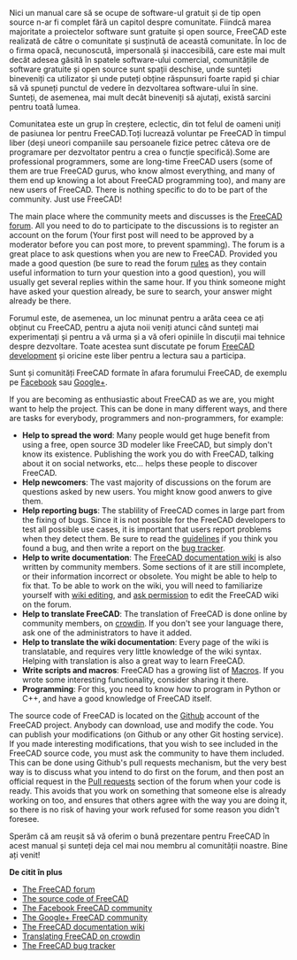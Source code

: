 <languages/>

{{Docnav
|[[Manual:Creating interface tools|Creating interface tools]]
| 
|[[Manual:Introduction|Manual start]]
|IconC = Crystal Clear manual.png
}}

{{Manual:TOC}}

<div class="mw-translate-fuzzy">
Nici un manual care să se ocupe de software-ul gratuit și de tip open source n-ar fi complet fără un capitol despre comunitate. Fiindcă marea majoritate a proiectelor software sunt gratuite și open source, FreeCAD este realizată de către o comunitate și susținută de această comunitate. În loc de o firma opacă, necunoscută, impersonală și inaccesibilă, care este mai mult decât adesea găsită în spatele software-ului comercial, comunitățile de software gratuite și open source sunt spații deschise, unde sunteți bineveniți ca utilizator și unde puteți obține răspunsuri foarte rapid și chiar să vă spuneți punctul de vedere în dezvoltarea software-ului în sine. Sunteți, de asemenea, mai mult decât bineveniți să ajutați, există sarcini pentru toată lumea.
</div>

Comunitatea este un grup în creștere, eclectic, din tot felul de oameni uniți de pasiunea lor pentru FreeCAD.Toți lucrează voluntar pe FreeCAD în timpul liber (deși uneori companiile sau persoanele fizice petrec câteva ore de programare per dezvoltator pentru a crea o funcție specifică).Some are professional programmers, some are long-time FreeCAD users (some of them are true FreeCAD gurus, who know almost everything, and many of them end up knowing a lot about FreeCAD programming too), and many are new users of FreeCAD. There is nothing specific to do to be part of the community. Just use FreeCAD!

<div class="mw-translate-fuzzy">
The main place where the community meets and discusses is the [http://forum.freecadweb.org FreeCAD forum]. All you need to do to participate to the discussions is to register an account on the forum (Your first post will need to be approved by a moderator before you can post more, to prevent spamming). The forum is a great place to ask questions when you are new to FreeCAD. Provided you made a good question (be sure to read the forum [http://forum.freecadweb.org/viewtopic.php?f=3&t=2264 rules] as they contain useful information to turn your question into a good question), you will usually get several replies within the same hour. If you think someone might have asked your question already, be sure to search, your answer might already be there.
</div>

<div class="mw-translate-fuzzy">
Forumul este, de asemenea, un loc minunat pentru a arăta ceea ce ați obținut cu FreeCAD, pentru a ajuta noii veniți atunci când sunteți mai experimentați și pentru a vă urma și a vă oferi opiniile în discuții mai tehnice despre dezvoltare. Toate acestea sunt discutate pe forum [http://forum.freecadweb.org/viewforum.php?f=6 FreeCAD development] și oricine este liber pentru a lectura sau a participa.
</div>

<div class="mw-translate-fuzzy">
Sunt și comunități FreeCAD formate în afara forumului FreeCAD, de exemplu pe [https://www.facebook.com/FreeCAD Facebook] sau [https://plus.google.com/u/0/communities/103183769032333474646 Google+].
</div>

If you are becoming as enthusiastic about FreeCAD as we are, you might want to help the project. This can be done in many different ways, and there are tasks for everybody, programmers and non-programmers, for example:

<div class="mw-translate-fuzzy">
* '''Help to spread the word''': Many people would get huge benefit from using a free, open source 3D modeler like FreeCAD, but simply don't know its existence. Publishing the work you do with FreeCAD, talking about it on social networks, etc... helps these people to discover FreeCAD.
* '''Help newcomers''': The vast majority of discussions on the forum are questions asked by new users. You might know good anwers to give them.
* '''Help reporting bugs''': The stablility of FreeCAD comes in large part from the fixing of bugs. Since it is not possible for the FreeCAD developers to test all possible use cases, it is important that users report problems when they detect them. Be sure to read the [http://forum.freecadweb.org/viewtopic.php?f=3&t=5236 guidelines] if you think you found a bug, and then write a report on the [http://www.freecadweb.org/tracker bug tracker].
* '''Help to write documentation''': The [http://www.freecadweb.org/wiki FreeCAD documentation wiki] is also written by community members. Some sections of it are still incomplete, or their information incorrect or obsolete. You might be able to help to fix that. To be able to work on the wiki, you will need to familiarize yourself with [https://www.mediawiki.org/wiki/Help:Editing_pages wiki editing], and [http://forum.freecadweb.org/viewforum.php?f=21 ask permission] to edit the FreeCAD wiki on the forum.
* '''Help to translate FreeCAD''': The translation of FreeCAD is done online by community members, on [https://crowdin.com/project/freecad crowdin]. If you don't see your language there, ask one of the administrators to have it added.
* '''Help to translate the wiki documentation''': Every page of the wiki is translatable, and requires very little knowledge of the wiki syntax. Helping with translation is also a great way to learn FreeCAD.
* '''Write scripts and macros''': FreeCAD has a growing list of [[Macros_recipes|Macros]]. If you wrote some interesting functionality, consider sharing it there.
* '''Programming''': For this, you need to know how to program in Python or C++, and have a good knowledge of FreeCAD itself.
</div>

<div class="mw-translate-fuzzy">
The source code of FreeCAD is located on the [https://github.com/FreeCAD/FreeCAD Github] account of the FreeCAD project. Anybody can download, use and modify the code. You can publish your modifications (on Github or any other Git hosting service). If you made interesting modifications, that you wish to see included in the FreeCAD source code, you must ask the community to have them included. This can be done using Github's pull requests mechanism, but the very best way is to discuss what you intend to do first on the forum, and then post an official request in the [http://forum.freecadweb.org/viewforum.php?f=17 Pull requests] section of the forum when your code is ready. This avoids that you work on something that someone else is already working on too, and ensures that others agree with the way you are doing it, so there is no risk of having your work refused for some reason you didn't foresee.
</div>

Sperăm că am reușit să vă oferim o bună prezentare pentru FreeCAD în acest manual și sunteți deja cel mai nou membru al comunității noastre. Bine ați venit!

'''De citit în plus'''

<div class="mw-translate-fuzzy">
* [http://forum.freecadweb.org The FreeCAD forum]
* [https://github.com/FreeCAD/FreeCAD The source code of FreeCAD]
* [https://www.facebook.com/FreeCAD The Facebook FreeCAD community]
* [https://plus.google.com/u/0/communities/103183769032333474646 The Google+ FreeCAD community]
* [http://www.freecadweb.org/wiki The FreeCAD documentation wiki]
* [https://crowdin.com/project/freecad Translating FreeCAD on crowdin]
* [http://www.freecadweb.org/tracker The FreeCAD bug tracker]
</div>


{{Docnav
|[[Manual:Creating interface tools|Creating interface tools]]
| 
|[[Manual:Introduction|Manual start]]
|IconC = Crystal Clear manual.png
}}